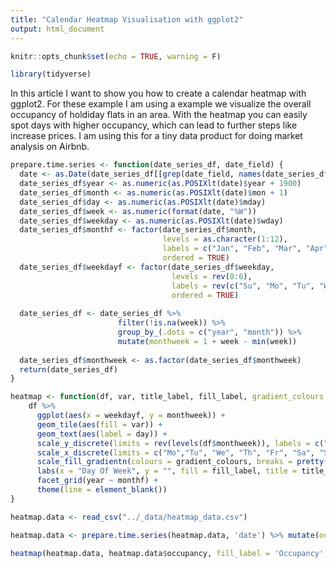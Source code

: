```yaml
---
title: "Calendar Heatmap Visualisation with ggplot2"
output: html_document
---
```


```r
knitr::opts_chunk$set(echo = TRUE, warning = F)
```
```r
library(tidyverse)
```


In this article I want to show you how to create a calendar heatmap with ggplot2.  For these example I am using a example we visualize the overall occupancy of holdiday flats in an area. With the heatmap you can easily spot days with higher occupancy, which can lead to further steps like increase prices. I am using this for a tiny data product for doing market analysis on Airbnb.


```r
prepare.time.series <- function(date_series_df, date_field) {
  date <- as.Date(date_series_df[[grep(date_field, names(date_series_df))]])
  date_series_df$year <- as.numeric(as.POSIXlt(date)$year + 1900)
  date_series_df$month <- as.numeric(as.POSIXlt(date)$mon + 1)
  date_series_df$day <- as.numeric(as.POSIXlt(date)$mday)
  date_series_df$week <- as.numeric(format(date, "%W"))
  date_series_df$weekday <- as.numeric(as.POSIXlt(date)$wday)
  date_series_df$monthf <- factor(date_series_df$month,
                                  levels = as.character(1:12),
                                  labels = c("Jan", "Feb", "Mar", "Apr", "May", "Jun", "Jul", "Aug", "Sep", "Oct", "Nov", "Dec"),
                                  ordered = TRUE)
  date_series_df$weekdayf <- factor(date_series_df$weekday, 
                                    levels = rev(0:6), 
                                    labels = rev(c("Su", "Mo", "Tu", "We", "Th", "Fr", "Sa")),
                                    ordered = TRUE)
  
  date_series_df <- date_series_df %>% 
                        filter(!is.na(week)) %>% 
                        group_by_(.dots = c("year", "month")) %>% 
                        mutate(monthweek = 1 + week - min(week))
  
  date_series_df$monthweek <- as.factor(date_series_df$monthweek)
  return(date_series_df)
}

heatmap <- function(df, var, title_label, fill_label, gradient_colours = c("darkblue", "grey", "darkred")) {
    df %>% 
      ggplot(aes(x = weekdayf, y = monthweek)) + 
      geom_tile(aes(fill = var)) +
      geom_text(aes(label = day)) + 
      scale_y_discrete(limits = rev(levels(df$monthweek)), labels = c("", "", "", "", "", "")) + 
      scale_x_discrete(limits = c("Mo","Tu", "We", "Th", "Fr", "Sa", "Su")) + 
      scale_fill_gradientn(colours = gradient_colours, breaks = pretty(var)) + 
      labs(x = "Day Of Week", y = "", fill = fill_label, title = title_label) + 
      facet_grid(year ~ monthf) + 
      theme(line = element_blank())
}

```

```r
heatmap.data <- read_csv("../_data/heatmap_data.csv")
```

```r
heatmap.data <- prepare.time.series(heatmap.data, 'date') %>% mutate(occupancy=occupancy*100)
```


```r
heatmap(heatmap.data, heatmap.data$occupancy, fill_label = 'Occupancy', title_label='Demo Heatmap')
```


